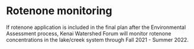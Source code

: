 # Rotenone monitoring

If rotenone application is included in the final plan after the Environmental Assessment process, Kenai Watershed Forum will monitor rotenone concentrations in the lake/creek system through Fall 2021 - Summer 2022.
